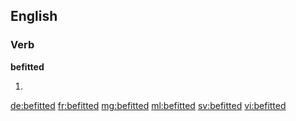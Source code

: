 ==English==

===Verb===
'''befitted'''

# {{past of|befit}}

[[de:befitted]]
[[fr:befitted]]
[[mg:befitted]]
[[ml:befitted]]
[[sv:befitted]]
[[vi:befitted]]